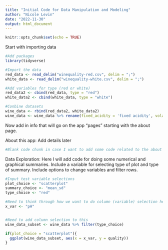 ```yaml
---
title: "Initial Code for Data Manipulation and Modeling"
author: "Nicole Levin"
date: "2022-11-30"
output: html_document
---
```


```r
knitr::opts_chunk$set(echo = TRUE)
```

Start with importing data
```r
#Add packages
library(tidyverse)

#Import the data
red_data <- read_delim("winequality-red.csv", delim = ";")
white_data <- read_delim("winequality-white.csv", delim = ";")

#Add variables for type (red or white)
red_data2 <- cbind(red_data, type = "red")
white_data2 <- cbind(white_data, type = "white")

#Conbine datasets
wine_data <- rbind(red_data2, white_data2)
wine_data <- wine_data %>% rename(fixed_acidity = 'fixed acidity', volatile_acidity = 'volatile acidity', citric_acid = 'citric acid', residual_sugar = 'residual sugar', free_SO2 = 'free sulfur dioxide', total_SO2 = 'total sulfur dioxide')

```

Now add in info that will go on the app "pages" starting with the about page.

About this app:
Add details later
```r
#Blank code chunk in case I want to add some code related to the about section.
```

Data Exploration:
Here I will add code for doing some numerical and graphical summaries. 
Include a variable for selecting type of plot and type of summary.
Include options to change variables and filter rows.
```r
#Input test variable selections
plot_choice <- "scatterplot"
summary_choice <- "mean_sd"
type_choice <- "red"

#Need to think through how we want to do column (variable) selection here
x_var <- "pH"


#Need to add column selection to this
wine_data_subset <- wine_data %>% filter(type_choice)

if(plot_choice = "scatterplot"){
  ggplot(wine_data_subset, aes(x = x_var, y = quality))
}

```


